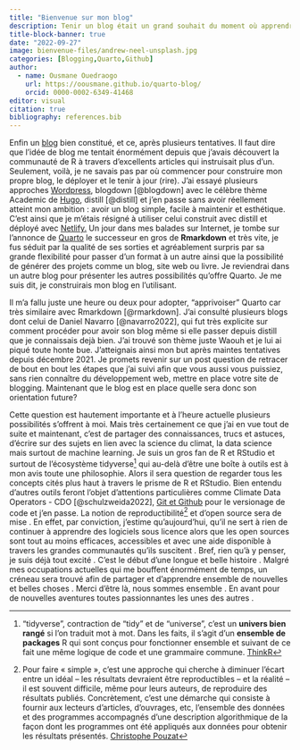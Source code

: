```yaml
---
title: "Bienvenue sur mon blog"
description: Tenir un blog était un grand souhait du moment où apprendre et partager de nouvelles choses fait partie intégrante de ma personnalité. Aujourdui c'est chose faite !
title-block-banner: true
date: "2022-09-27"
image: bienvenue-files/andrew-neel-unsplash.jpg
categories: [Blogging,Quarto,Github]
author:
  - name: Ousmane Ouedraogo
    url: https://oousmane.github.io/quarto-blog/
    orcid: 0000-0002-6349-41468
editor: visual
citation: true
bibliography: references.bib
---
```


Enfin un [blog](https://www.journaldunet.fr/web-tech/dictionnaire-du-webmastering/1203251-blog-definition-et-acteurs/ "C'est quoi un blog?") bien constitué, et ce, après plusieurs tentatives.
Il faut dire que l'idée de blog me tentait énormément depuis que j'avais découvert la communauté de R à travers d'excellents articles qui instruisait plus d'un.
Seulement, voilà, je ne savais pas par où commencer pour construire mon propre blog, le déployer et le tenir à jour (rire).
J'ai essayé plusieurs approches [Wordpress](https://wordpress.com "Wordpress"), blogdown [@blogdown] avec le célèbre thème Academic de [Hugo](https://gohugo.io "Hugo"), distill [@distill] et j'en passe sans avoir réellement atteint mon ambition : avoir un blog simple, facile à maintenir et esthétique.
C'est ainsi que je m'étais résigné à utiliser celui construit avec distill et déployé avec [Netlify.](https://www.netlify.com "Netlify")
Un jour dans mes balades sur Internet, je tombe sur l'annonce de [Quarto](https://quarto.org "Quarto") le successeur en gros de **Rmarkdown** et très vite, je fus séduit par la qualité de ses sorties et agréablement surpris par sa grande flexibilité pour passer d'un format à un autre ainsi que la possibilité de générer des projets comme un blog, site web ou livre.
Je reviendrai dans un autre blog pour présenter les autres possibilités qu'offre Quarto.
Je me suis dit, je construirais mon blog en l'utilisant.

Il m'a fallu juste une heure ou deux pour adopter, "apprivoiser" Quarto car très similaire avec Rmarkdown [@rmarkdown].
J'ai consulté plusieurs blogs dont celui de Daniel Navarro [@navarro2022], qui fut très explicite sur comment procéder pour avoir son blog même si elle passer depuis distill que je connaissais dejà bien.
J'ai trouvé son thème juste Waouh et je lui ai piqué toute honte bue.
J'atteignais ainsi mon but après maintes tentatives depuis décembre 2021.
Je promets revenir sur un post question de retracer de bout en bout les étapes que j'ai suivi afin que vous aussi vous puissiez, sans rien connaître du développement web, mettre en place votre site de blogging.
Maintenant que le blog est en place quelle sera donc son orientation future?

Cette question est hautement importante et à l'heure actuelle plusieurs possibilités s'offrent à moi.
Mais très certainement ce que j'ai en vue tout de suite et maintenant, c'est de partager des connaissances, trucs et astuces, d'écrire sur des sujets en lien avec la science du climat, la data science mais surtout de machine learning.
Je suis un gros fan de R et RStudio et surtout de l'écosystème tidyverse[^1] qui au-delà d'être une boîte à outils est à mon avis toute une philosophie.
Alors il sera question de regarder tous les concepts cités plus haut à travers le prisme de R et RStudio.
Bien entendu d'autres outils feront l'objet d'attentions particulières comme Climate Data Operators - CDO [@schulzweida2022], [Git et Github](https://www.pierre-giraud.com/git-github-apprendre-cours/presentation-git-github/ "Git et Github") pour le versionage de code et j'en passe.
La notion de reproductibilité[^2] et d'open source sera de mise
. En effet, par conviction, j'estime qu'aujourd'hui, qu'il ne sert à rien de continuer à apprendre des logiciels sous licence alors que les open sources sont tout au moins efficaces, accessibles et avec une aide disponible à travers les grandes communautés qu'ils suscitent
. Bref, rien qu'à y penser, je suis déjà tout excité
. C'est le début d'une longue et belle histoire
. Malgré mes occupations actuelles qui me bouffent énormément de temps, un créneau sera trouvé afin de partager et d'apprendre ensemble de nouvelles et belles choses
. Merci d'être là, nous sommes ensemble
. En avant pour de nouvelles aventures toutes passionnantes les unes des autres
.

[^1]: "tidyverse", contraction de "tidy" et de "universe", c'est un **univers bien rangé** si l'on traduit mot à mot.
    Dans les faits, il s'agit d'un **ensemble de packages** R qui sont conçus pour fonctionner ensemble et suivant de ce fait une même logique de code et une grammaire commune.
    [ThinkR](https://thinkr.fr/c-est-quoi-le-tidyverse/)

[^2]: Pour faire « simple », c'est une approche qui cherche à diminuer l'écart entre un idéal -- les résultats devraient être reproductibles -- et la réalité -- il est souvent difficile, même pour leurs auteurs, de reproduire des résultats publiés.
    Concrètement, c'est une démarche qui consiste à fournir aux lecteurs d'articles, d'ouvrages, etc, l'ensemble des données et des programmes accompagnés d'une description algorithmique de la façon dont les programmes ont été appliqués aux données pour obtenir les résultats présentés.
    [Christophe Pouzat](https://www.societe-informatique-de-france.fr/wp-content/uploads/2021/05/journee-sif-repro-1-pouzat-recherche-repro.pdf "Christophe Pouzat - Recherche reproductible")
